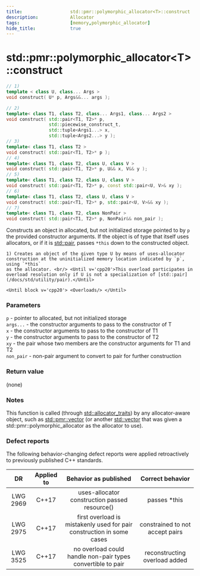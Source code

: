 ```yaml
---
title:                  std::pmr::polymorphic_allocator<T>::construct
description:            Allocator
tags:                   [memory,polymorphic_allocator]
hide_title:             true
---
```




# std::pmr::polymorphic_allocator&lt;T>::construct

```cpp title='Since C++17'
// 1)
template < class U, class... Args >
void construct( U* p, Args&&... args );
```
```cpp title='Since C++17, Until C++20'
// 2)
template< class T1, class T2, class... Args1, class... Args2 >
void construct( std::pair<T1, T2>* p,
                std::piecewise_construct_t,
                std::tuple<Args1...> x,
                std::tuple<Args2...> y );
// 3)
template< class T1, class T2 >
void construct( std::pair<T1, T2>* p );
// 4)
template< class T1, class T2, class U, class V >
void construct( std::pair<T1, T2>* p, U&& x, V&& y );
// 5)
template< class T1, class T2, class U, class V >
void construct( std::pair<T1, T2>* p, const std::pair<U, V>& xy );
// 6)
template< class T1, class T2, class U, class V >
void construct( std::pair<T1, T2>* p, std::pair<U, V>&& xy );
// 7)
template< class T1, class T2, class NonPair >
void construct( std::pair<T1, T2>* p, NonPair&& non_pair );
```

Constructs an object in allocated, but not initialized storage pointed to by `p` the provided constructor arguments. 
If the object is of type that itself uses allocators, or if it is [std::pair](/docs/std/utility/pair), passes `*this` down to the constructed object.

    1) Creates an object of the given type U by means of uses-allocator construction at the uninitialized memory location indicated by `p`, using `*this`
    as the allocator. <br/> <Until v='cpp20'>This overload participates in overload resolution only if U is not a specialization of [std::pair](/docs/std/utility/pair).</Until>

    <Until block v='cpp20'> <Overloads/> </Until>








### Parameters
`p`	-	pointer to allocated, but not initialized storage <br/>
`args...`	-	the constructor arguments to pass to the constructor of T <br/>
`x`	-	the constructor arguments to pass to the constructor of T1 <br/>
`y`	-	the constructor arguments to pass to the constructor of T2 <br/>
`xy`	-	the pair whose two members are the constructor arguments for T1 and T2 <br/>
`non_pair`	-	non-pair argument to convert to pair for further construction

### Return value
(none)

### Notes
This function is called (through [std::allocator_traits](/docs/std/memory/allocator_traits)) by any allocator-aware object, 
such as [std::pmr::vector](/docs/std/containers/arrays/vector) (or another [std::vector](/docs/std/containers/arrays/vector) 
that was given a std::pmr::polymorphic_allocator as the allocator to use).

### Defect reports
The following behavior-changing defect reports were applied retroactively to previously published C++ standards.

|    DR    | Applied to |                         Behavior as published                         |         Correct behavior        |
|:--------:|:----------:|:---------------------------------------------------------------------:|:-------------------------------:|
| LWG 2969 | C++17      | uses-allocator construction passed resource()                         | passes *this                    |
| LWG 2975 | C++17      | first overload is mistakenly used for pair construction in some cases | constrained to not accept pairs |
| LWG 3525 | C++17      | no overload could handle non-pair types convertible to pair           | reconstructing overload added   |